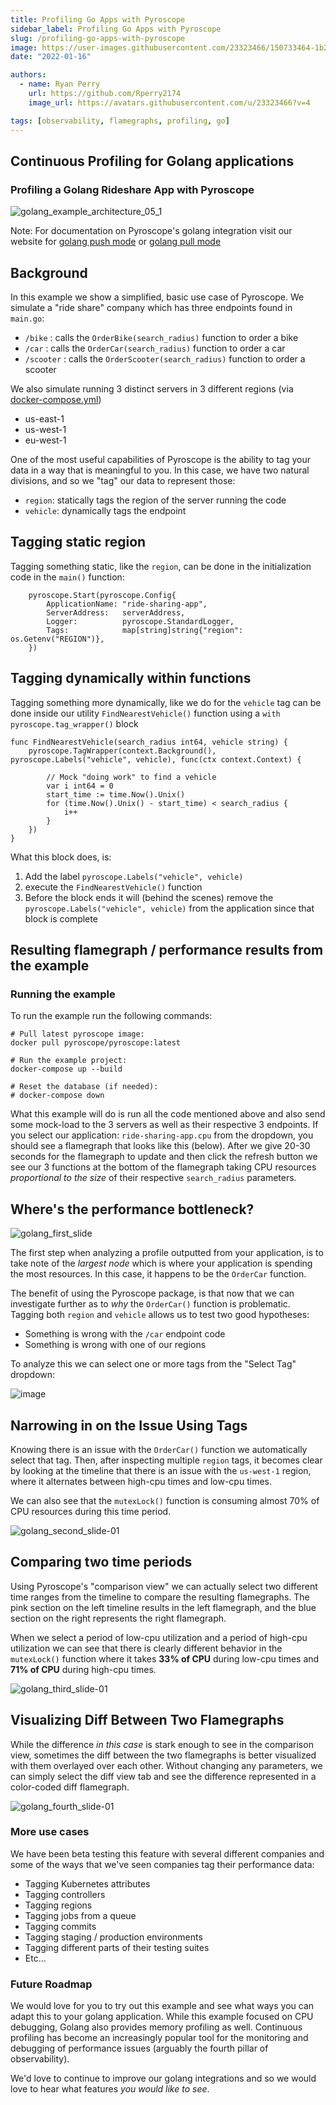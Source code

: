 ```yaml
---
title: Profiling Go Apps with Pyroscope
sidebar_label: Profiling Go Apps with Pyroscope
slug: /profiling-go-apps-with-pyroscope
image: https://user-images.githubusercontent.com/23323466/150733464-1b294f38-a372-4234-8e6f-62528cb398d8.png
date: "2022-01-16"

authors:
  - name: Ryan Perry
    url: https://github.com/Rperry2174
    image_url: https://avatars.githubusercontent.com/u/23323466?v=4

tags: [observability, flamegraphs, profiling, go]
---
```


## Continuous Profiling for Golang applications
### Profiling a Golang Rideshare App with Pyroscope
![golang_example_architecture_05_1](https://user-images.githubusercontent.com/23323466/149699777-8f73c459-917d-48c5-b2d8-87560a7bfb11.gif)

Note: For documentation on Pyroscope's golang integration visit our website for [golang push mode](/docs/golang) or [golang pull mode](/docs/golang-pull-mode)
## Background
In this example we show a simplified, basic use case of Pyroscope. We simulate a "ride share" company which has three endpoints found in `main.go`:
- `/bike`    : calls the `OrderBike(search_radius)` function to order a bike
- `/car`     : calls the `OrderCar(search_radius)` function to order a car
- `/scooter` : calls the `OrderScooter(search_radius)` function to order a scooter

We also simulate running 3 distinct servers in 3 different regions (via [docker-compose.yml](https://github.com/pyroscope-io/pyroscope/blob/main/examples/golang-push/rideshare/docker-compose.yml))
- us-east-1
- us-west-1
- eu-west-1

One of the most useful capabilities of Pyroscope is the ability to tag your data in a way that is meaningful to you. In this case, we have two natural divisions, and so we "tag" our data to represent those:
- `region`: statically tags the region of the server running the code
- `vehicle`: dynamically tags the endpoint


## Tagging static region
Tagging something static, like the `region`, can be done in the initialization code in the `main()` function:
```
	pyroscope.Start(pyroscope.Config{
		ApplicationName: "ride-sharing-app",
		ServerAddress:   serverAddress,
		Logger:          pyroscope.StandardLogger,
		Tags:            map[string]string{"region": os.Getenv("REGION")},
	})
```

## Tagging dynamically within functions
Tagging something more dynamically, like we do for the `vehicle` tag can be done inside our utility `FindNearestVehicle()` function using a `with pyroscope.tag_wrapper()` block
```
func FindNearestVehicle(search_radius int64, vehicle string) {
	pyroscope.TagWrapper(context.Background(), pyroscope.Labels("vehicle", vehicle), func(ctx context.Context) {
       
        // Mock "doing work" to find a vehicle
        var i int64 = 0
		start_time := time.Now().Unix()
		for (time.Now().Unix() - start_time) < search_radius {
			i++
		}
	})
}
```

What this block does, is:
1. Add the label `pyroscope.Labels("vehicle", vehicle)`
2. execute the `FindNearestVehicle()` function
3. Before the block ends it will (behind the scenes) remove the `pyroscope.Labels("vehicle", vehicle)` from the application since that block is complete

## Resulting flamegraph / performance results from the example
### Running the example
To run the example run the following commands:
```
# Pull latest pyroscope image:
docker pull pyroscope/pyroscope:latest

# Run the example project:
docker-compose up --build

# Reset the database (if needed):
# docker-compose down
```

What this example will do is run all the code mentioned above and also send some mock-load to the 3 servers as well as their respective 3 endpoints. If you select our application: `ride-sharing-app.cpu` from the dropdown, you should see a flamegraph that looks like this (below). After we give 20-30 seconds for the flamegraph to update and then click the refresh button we see our 3 functions at the bottom of the flamegraph taking CPU resources _proportional to the size_ of their respective `search_radius` parameters.

## Where's the performance bottleneck?

![golang_first_slide](https://user-images.githubusercontent.com/23323466/149688998-ca94dc82-f1e5-46fd-9a73-233c1e56d8e5.jpg)

The first step when analyzing a profile outputted from your application, is to take note of the _largest node_ which is where your application is spending the most resources. In this case, it happens to be the `OrderCar` function. 

The benefit of using the Pyroscope package, is that now that we can investigate further as to _why_ the `OrderCar()` function is problematic. Tagging both `region` and `vehicle` allows us to test two good hypotheses:
- Something is wrong with the `/car` endpoint code
- Something is wrong with one of our regions

To analyze this we can select one or more tags from the "Select Tag" dropdown:

![image](https://user-images.githubusercontent.com/23323466/135525308-b81e87b0-6ffb-4ef0-a6bf-3338483d0fc4.png)

## Narrowing in on the Issue Using Tags
Knowing there is an issue with the `OrderCar()` function we automatically select that tag. Then, after inspecting multiple `region` tags, it becomes clear by looking at the timeline that there is an issue with the `us-west-1` region, where it alternates between high-cpu times and low-cpu times.

We can also see that the `mutexLock()` function is consuming almost 70% of CPU resources during this time period. 

![golang_second_slide-01](https://user-images.githubusercontent.com/23323466/149689013-2c0afeeb-53e2-4780-b52a-26b140627d9c.jpg)

## Comparing two time periods
Using Pyroscope's "comparison view" we can actually select two different time ranges from the timeline to compare the resulting flamegraphs. The pink section on the left timeline results in the left flamegraph, and the blue section on the right represents the right flamegraph.

When we select a period of low-cpu utilization and a period of high-cpu utilization we can see that there is clearly different behavior in the `mutexLock()` function where it takes **33% of CPU** during low-cpu times and **71% of CPU** during high-cpu times.

![golang_third_slide-01](https://user-images.githubusercontent.com/23323466/149689026-8b4ab3b1-6380-455c-990f-7ff35811f26b.jpg)

## Visualizing Diff Between Two Flamegraphs
While the difference _in this case_ is stark enough to see in the comparison view, sometimes the diff between the two flamegraphs is better visualized with them overlayed over each other. Without changing any parameters, we can simply select the diff view tab and see the difference represented in a color-coded diff flamegraph.

![golang_fourth_slide-01](https://user-images.githubusercontent.com/23323466/149689038-50d12031-2879-470f-a3be-a4c71d8c3b7a.jpg)

### More use cases
We have been beta testing this feature with several different companies and some of the ways that we've seen companies tag their performance data:
- Tagging Kubernetes attributes
- Tagging controllers
- Tagging regions
- Tagging jobs from a queue
- Tagging commits
- Tagging staging / production environments
- Tagging different parts of their testing suites
- Etc...

### Future Roadmap
We would love for you to try out this example and see what ways you can adapt this to your golang application. While this example focused on CPU debugging, Golang also provides memory profiling as well. Continuous profiling has become an increasingly popular tool for the monitoring and debugging of performance issues (arguably the fourth pillar of observability). 

We'd love to continue to improve our golang integrations and so we would love to hear what features _you would like to see_. 
